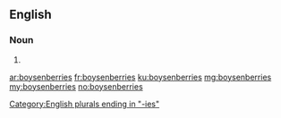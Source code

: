==English==

===Noun===
{{head|en|plural}}

# {{plural of|boysenberry|lang=en}}

[[Category:English plurals ending in "-ies"]]

[[ar:boysenberries]]
[[fr:boysenberries]]
[[ku:boysenberries]]
[[mg:boysenberries]]
[[my:boysenberries]]
[[no:boysenberries]]